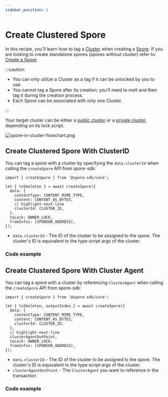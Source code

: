 ```yaml
---
sidebar_position: 5
---
```


# Create Clustered Spore

In this recipe, you’ll learn how to tag a [Cluster](/basics/spore-101#what-is-a-cluster) when creating a [Spore](/basics/spore-101#what-is-a-spore). If you are looking to create standalone spores (spores without cluster) refer to: [Create a Spore](/recipes/create-spore).

:::caution

- You can only utilize a Cluster as a tag if it can be unlocked by you to use. 
- You cannot tag a Spore after its creation; you'll need to melt and then tag it during the creation process.
- Each Spore can be associated with only one Cluster.

:::

Your target cluster can be either a [public cluster](/recipes/create-private-cluster) or a [private cluster](/recipes/create-private-cluster), depending on its lock script.

![spore-in-cluster-flowchart.png](../../static/img/recipes/spore-in-cluster/flowchart.png)

## Create Clustered Spore With ClusterID

You can tag a spore with a cluster by specifying the `data.clusterId` when calling the `createSpore` API from spore-sdk:

```tsx
import { createSpore } from '@spore-sdk/core';

let { txSkeleton } = await createSpore({
  data: {
    contentType: CONTENT_MIME_TYPE,
    content: CONTENT_AS_BYTES,
    // highlight-next-line
    clusterId: CLUSTER_ID,
  },
  toLock: OWNER_LOCK,
  fromInfos: [SPONSOR_ADDRESS],
});
```

- `data.clusterId` - The ID of the cluster to be assigned to the spore. The cluster's ID is equivalent to the type script args of the cluster.

### Code example
<EmbedCard
  title="createSporeWithCluster.ts"
  href="https://github.com/sporeprotocol/spore-sdk/blob/beta/examples/secp256k1/apis/createSporeWithCluster.ts"
  description="Create a Clustered Spore on-chain"
  className="margin-top--sm"
/>

<EmbedCard
  title="createSporeWithAcpCluster.ts"
  href="https://github.com/sporeprotocol/spore-sdk/blob/beta/examples/acp/apis/createSporeWithAcpCluster.ts"
  description="Create a Clustered Spore with ACP Public Cluster "
  className="margin-top--sm"
/>

<EmbedCard
  title="createSporeWithOmnilockCluster.ts"
  href="https://github.com/sporeprotocol/spore-sdk/blob/beta/examples/omnilock/acp/createSporeWithAcpCluster.ts"
  description="Create a Clustered Spore with Omnilock Public Cluster"
  className="margin-top--sm"
/>


## Create Clustered Spore With Cluster Agent

You can tag a spore with a cluster by referencing `ClusterAgent` when calling the `createSpore` API from spore-sdk:

```tsx
import { createSpore } from '@spore-sdk/core';

let { txSkeleton, outputIndex } = await createSpore({
  data: {
    contentType: CONTENT_MIME_TYPE,
    content: CONTENT_AS_BYTES,
    clusterId: CLUSTER_ID,
  },
  // highlight-next-line
  clusterAgentOutPoint,
  toLock: OWNER_LOCK,
  fromInfos: [SPONSOR_ADDRESS],
});
```

- `data.clusterId` - The ID of the cluster to be assigned to the spore. The cluster's ID is equivalent to the type script args of the cluster.
- `clusterAgentOutPoint` - The `ClusterAgent` you want to reference in the transaction

### Code example
<EmbedCard
  title="createSporeWithClusterAgent.ts"
  href="https://github.com/sporeprotocol/spore-sdk/blob/beta/examples/secp256k1/apis/createSporeWithClusterAgent.ts"
  description="Create a Clustered Spore with Cluster Agent on-chain"
  className="margin-top--sm"
/>
